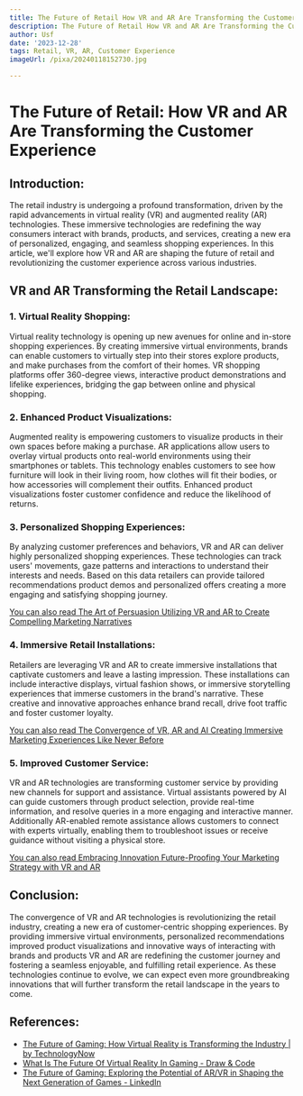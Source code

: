 ```yaml
---
title: The Future of Retail How VR and AR Are Transforming the Customer Experience
description: The Future of Retail How VR and AR Are Transforming the Customer Experience
author: Usf
date: '2023-12-28'
tags: Retail, VR, AR, Customer Experience
imageUrl: /pixa/20240118152730.jpg

---
```

# The Future of Retail: How VR and AR Are Transforming the  Customer Experience

## Introduction:

The retail industry is undergoing a profound transformation, driven by the rapid advancements in virtual reality  (VR) and augmented reality (AR) technologies. These immersive technologies are redefining the way consumers interact with brands, products, and services, creating a new era of personalized, engaging, and seamless shopping experiences.  In this  article, we'll explore how VR and AR are shaping the future of retail and revolutionizing the customer experience across various industries.

## VR and AR Transforming the Retail Landscape:

### 1. Virtual Reality Shopping:

Virtual reality technology is  opening  up new avenues for online and in-store shopping experiences. By creating immersive virtual  environments, brands  can enable customers to virtually  step into their stores explore  products, and make purchases from the comfort of their homes. VR shopping platforms  offer 360-degree views, interactive product demonstrations and lifelike experiences, bridging the gap between online and physical  shopping.

### 2.  Enhanced Product Visualizations:

Augmented reality is empowering  customers to  visualize products in their own spaces before making a purchase. AR applications allow users  to overlay virtual products onto real-world environments using their smartphones or tablets. This technology enables customers to see how furniture will look in their living room, how clothes will  fit their bodies, or how  accessories  will complement their outfits. Enhanced  product visualizations foster  customer confidence  and reduce the likelihood of returns.

### 3. Personalized Shopping Experiences:

By analyzing customer preferences and behaviors, VR and AR can deliver highly personalized shopping experiences. These technologies  can track users' movements, gaze patterns and interactions to understand their interests and needs. Based on this data retailers can  provide tailored recommendations product demos and personalized  offers creating a more engaging and satisfying shopping journey.

[You can also read The Art of Persuasion Utilizing  VR and AR to Create Compelling Marketing Narratives](The%20Art%20of%20Persuasion%20Utilizing%20VR%20and%20AR%20to%20Create%20Compelling%20Marketing%20Narratives)


### 4. Immersive Retail Installations:

Retailers are leveraging VR and AR to  create immersive installations that captivate customers and leave a lasting impression. These installations  can include interactive  displays, virtual fashion shows, or immersive storytelling experiences that immerse customers in the brand's narrative. These creative and innovative approaches enhance brand  recall, drive foot traffic and foster customer loyalty.

[You can  also read The Convergence  of VR, AR and AI  Creating Immersive Marketing  Experiences Like Never Before](The%20Convergence%20of%20VR%2C%20AR%2C%20and%20AI%20Creating%20Immersive%20Marketing%20Experiences%20Like%20Never%20Before)


### 5.  Improved Customer Service:

VR and AR technologies are transforming customer service by providing new channels for support and assistance. Virtual assistants powered by AI  can guide customers through product selection, provide real-time information, and resolve queries in a  more engaging and interactive manner. Additionally AR-enabled remote assistance allows customers to  connect with experts virtually, enabling them  to troubleshoot  issues  or receive guidance without visiting a physical store.

[You can also read  Embracing Innovation Future-Proofing Your Marketing  Strategy with VR and AR](Embracing%20Innovation%20Future-Proofing%20Your%20Marketing%20Strategy%20with%20VR%20and%20AR)


##  Conclusion:

The convergence of VR and AR technologies is revolutionizing the retail industry, creating a new  era of customer-centric shopping experiences. By providing immersive virtual environments,  personalized recommendations  improved product  visualizations and innovative ways of interacting with brands  and products VR and AR are redefining  the customer journey  and fostering a seamless enjoyable,  and fulfilling retail  experience. As these technologies continue to evolve, we can expect even more groundbreaking innovations that will further transform the retail landscape in the years to come.

## References:
- [The Future of Gaming: How Virtual Reality is Transforming the Industry | by TechnologyNow](https://medium.com/@technologynow/the-future-of-gaming-how-virtual-reality-is-transforming-the-industry-ef639c51df7d)
- [What Is The Future Of Virtual Reality In Gaming - Draw & Code](https://drawandcode.com/learning-zone/what-is-the-future-of-virtual-reality-in-gaming/)
- [The Future of Gaming: Exploring the Potential of AR/VR in Shaping the Next Generation of Games - LinkedIn](https://www.linkedin.com/pulse/future-gaming-exploring-potential-arvr-shaping-next-generation)
